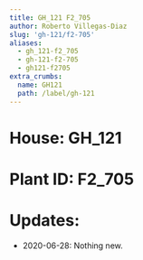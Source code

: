 ```yaml
---
title: GH_121 F2_705
author: Roberto Villegas-Diaz
slug: 'gh-121/f2-705'
aliases:
  - gh_121-f2_705
  - gh-121-f2-705
  - gh121-f2705
extra_crumbs:
  name: GH121
  path: /label/gh-121
---
```


# **House**: GH_121
# **Plant ID**: F2_705
# **Updates**: 
 - 2020-06-28: Nothing new.
